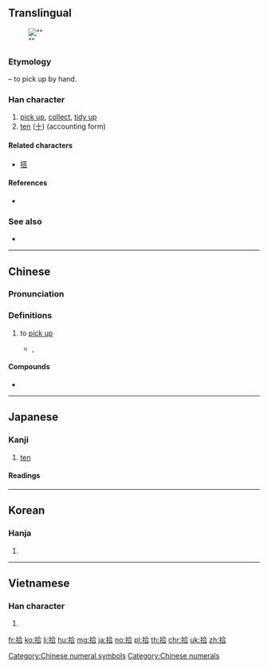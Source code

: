 {{also|十}}
==Translingual==
[[File:Empire of Japan 50 sen banknote with Yasukuni Shrine.jpg|thumb|"{{lang|ja|𠄡'''拾'''錢}}"]]

===Etymology===
{{Han compound|手|alt1=扌|t1=hand|合|ls=psc|c1=s|c2=p}} – to pick up by hand.

===Han character===
{{Han char|rn=64|rad=手|as=06|sn=9|four=58061|canj=QOMR|ids=⿰扌合}}

# [[pick up]], [[collect]], [[tidy up]]
# [[ten]] ([[十]]) (accounting form)

====Related characters====
* [[搭]]

====References====
* {{Han ref|kx=0428.240|dkj=12014|dj=0777.180|hdz=31872.010|uh=62FE|ud=25342|bh=AC42|bd=44098}}

===See also===
* {{l|mul|捨}}

[[Category:Chinese numeral symbols]]
[[Category:Chinese numerals]]

----

==Chinese==
{{zh-forms}}

===Pronunciation===
{{zh-pron
|m=shí
|c=sap6,sip3
|h=pfs=
|md=
|mn=khioh
|w=
|mc=y
|oc=y
|cat=
}}

===Definitions===
{{zh-hanzi}}

# to [[pick up]]
#* {{l|zh|w:Samuel Hui|許冠傑}}, {{lang|zh|紙船}}
#*: {{zh-x|拾起 張 紙 摺{zip3} 隻 小船|I '''take up''' a sheet of paper and fold a little boat|C-LIT}}

====Compounds====
* {{zh-l|收拾}}

----

==Japanese==

===Kanji===
{{ja-kanji|grade=3|rs=手06}}

# [[ten]]

====Readings====
{{ja-readings
|goon=[[じゅう]] (jū)
|kanon=[[しゅう]] (shū)
|kun=[[ひろう]] ([[拾う]], hirou)
}}

----

==Korean==

===Hanja===
{{ko-hanja|hangeul=[[습]], [[십]]|eumhun=|rv=seup, sip|mr=sŭp, sip|y=sup, sip}}

# {{defn|lang=ko|sort=手06}}

----

==Vietnamese==

===Han character===
{{vi-hantu|[[thập]], [[thộp]], [[thụp]], [[đập]]|rs=手06}}

# {{defn|lang=vi|sort=手06}}

[[fr:拾]]
[[ko:拾]]
[[li:拾]]
[[hu:拾]]
[[mg:拾]]
[[ja:拾]]
[[no:拾]]
[[pl:拾]]
[[th:拾]]
[[chr:拾]]
[[uk:拾]]
[[zh:拾]]